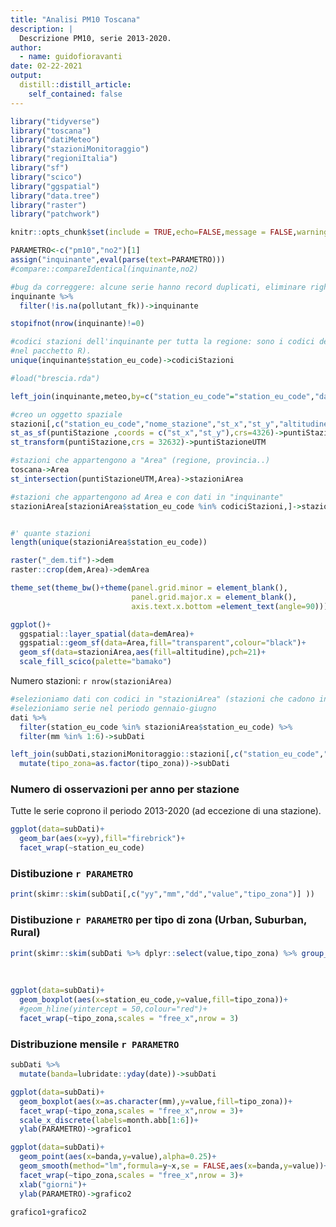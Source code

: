 ```yaml
---
title: "Analisi PM10 Toscana"
description: |
  Descrizione PM10, serie 2013-2020.
author:
  - name: guidofioravanti
date: 02-22-2021
output:
  distill::distill_article:
    self_contained: false
---
```



```r
library("tidyverse")
library("toscana")
library("datiMeteo")
library("stazioniMonitoraggio")
library("regioniItalia")
library("sf")
library("scico")
library("ggspatial")
library("data.tree")
library("raster")
library("patchwork")

knitr::opts_chunk$set(include = TRUE,echo=FALSE,message = FALSE,warning = FALSE)

PARAMETRO<-c("pm10","no2")[1] 
assign("inquinante",eval(parse(text=PARAMETRO)))
#compare::compareIdentical(inquinante,no2)

#bug da correggere: alcune serie hanno record duplicati, eliminare righe con pollutant_fk==NA
inquinante %>%
  filter(!is.na(pollutant_fk))->inquinante

stopifnot(nrow(inquinante)!=0)

#codici stazioni dell'inquinante per tutta la regione: sono i codici delle stazioni che hanno dati (altrimenti non comparirebbero
#nel pacchetto R).
unique(inquinante$station_eu_code)->codiciStazioni

#load("brescia.rda")

left_join(inquinante,meteo,by=c("station_eu_code"="station_eu_code","date"="date"))->dati

#creo un oggetto spaziale
stazioni[,c("station_eu_code","nome_stazione","st_x","st_y","altitudine")]->puntiStazione
st_as_sf(puntiStazione ,coords = c("st_x","st_y"),crs=4326)->puntiStazione
st_transform(puntiStazione,crs = 32632)->puntiStazioneUTM

#stazioni che appartengono a "Area" (regione, provincia..)
toscana->Area
st_intersection(puntiStazioneUTM,Area)->stazioniArea

#stazioni che appartengono ad Area e con dati in "inquinante"
stazioniArea[stazioniArea$station_eu_code %in% codiciStazioni,]->stazioniArea


#' quante stazioni
length(unique(stazioniArea$station_eu_code))

raster("_dem.tif")->dem
raster::crop(dem,Area)->demArea
```

```r
theme_set(theme_bw()+theme(panel.grid.minor = element_blank(),
                           panel.grid.major.x = element_blank(),
                           axis.text.x.bottom =element_text(angle=90)))

ggplot()+
  ggspatial::layer_spatial(data=demArea)+
  ggspatial::geom_sf(data=Area,fill="transparent",colour="black")+
  geom_sf(data=stazioniArea,aes(fill=altitudine),pch=21)+
  scale_fill_scico(palette="bamako")
```

Numero stazioni: `r nrow(stazioniArea)`

```r
#selezioniamo dati con codici in "stazioniArea" (stazioni che cadono in Area e con dati)
#selezioniamo serie nel periodo gennaio-giugno
dati %>%
  filter(station_eu_code %in% stazioniArea$station_eu_code) %>%
  filter(mm %in% 1:6)->subDati

left_join(subDati,stazioniMonitoraggio::stazioni[,c("station_eu_code","nome_stazione","tipo_zona")]) %>%
  mutate(tipo_zona=as.factor(tipo_zona))->subDati
```

### Numero di osservazioni per anno per stazione

Tutte le serie coprono il periodo 2013-2020 (ad eccezione di una stazione).

```r
ggplot(data=subDati)+
  geom_bar(aes(x=yy),fill="firebrick")+
  facet_wrap(~station_eu_code)
```

### Distibuzione `r PARAMETRO`

```r
print(skimr::skim(subDati[,c("yy","mm","dd","value","tipo_zona")] ))
```

### Distibuzione `r PARAMETRO` per tipo di zona (Urban, Suburban, Rural)

```r
print(skimr::skim(subDati %>% dplyr::select(value,tipo_zona) %>% group_by(tipo_zona)))
```

<br> 


```r
ggplot(data=subDati)+
  geom_boxplot(aes(x=station_eu_code,y=value,fill=tipo_zona))+
  #geom_hline(yintercept = 50,colour="red")+
  facet_wrap(~tipo_zona,scales = "free_x",nrow = 3)
```


### Distribuzione mensile `r PARAMETRO`

```r
subDati %>%
  mutate(banda=lubridate::yday(date))->subDati

ggplot(data=subDati)+
  geom_boxplot(aes(x=as.character(mm),y=value,fill=tipo_zona))+
  facet_wrap(~tipo_zona,scales = "free_x",nrow = 3)+
  scale_x_discrete(labels=month.abb[1:6])+
  ylab(PARAMETRO)->grafico1

ggplot(data=subDati)+
  geom_point(aes(x=banda,y=value),alpha=0.25)+
  geom_smooth(method="lm",formula=y~x,se = FALSE,aes(x=banda,y=value))+
  facet_wrap(~tipo_zona,scales = "free_x",nrow = 3)+
  xlab("giorni")+
  ylab(PARAMETRO)->grafico2

grafico1+grafico2
```




